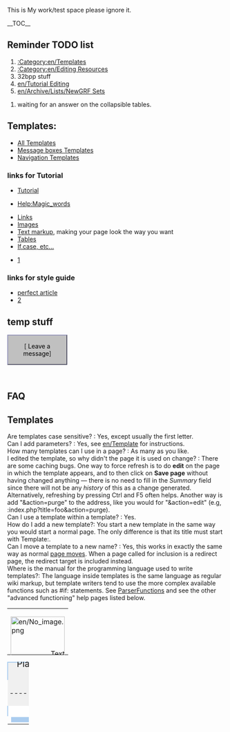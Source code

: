 This is My work/test space  please ignore it.

__TOC__


==Reminder TODO list==
# [[:Category:en/Templates]]
# [[:Category:en/Editing Resources]]
# 32bpp stuff
# [[en/Tutorial Editing]]
# [[en/Archive/Lists/NewGRF Sets]]


# waiting for an answer on the collapsible tables.


==Templates:==

*[[:Category:en/Templates|All Templates]]
*[[:Category:en/Message boxes|Message boxes Templates]]
*[[:Category:en/Navigation|Navigation Templates]]


===links for Tutorial===

*[http://en.wikipedia.org/wiki/Wikipedia:Tutorial Tutorial]

*[http://www.mediawiki.org/wiki/Help:Magic_words Help:Magic_words]

*[http://meta.wikimedia.org/wiki/Help:Link Links]
*[http://www.mediawiki.org/wiki/Help:Images Images]
*[http://meta.wikimedia.org/wiki/Help:Advanced_editing Text markup], making your page look the way you want
*[http://meta.wikimedia.org/wiki/Help:Table Tables]
*[http://www.mediawiki.org/wiki/Help:Extension:ParserFunctions If,case, etc...]

* [http://meta.wikimedia.org/wiki/Cheatsheet]


=== links for style guide ===
* [http://en.wikipedia.org/wiki/Wikipedia:The perfect article]
* [http://en.wikipedia.org/wiki/Wikipedia:Manual_of_Style]



==temp stuff==
<!-- leave a message :) -->
<div class="plainlinks" style="background-color:#C0C0C0;border:2px outset #9999bb;text-align:center;padding:2px 5px;width:125px">[{{fullurl:User talk:{{PAGENAMEE}}|action=edit&section=new}} <font color=#000000>Leave a message</font>]</div><br><noinclude>

==FAQ==
==Templates==
; Are templates case sensitive? : Yes, except usually the first letter.
; Can I add parameters? : Yes, see [[en/Template]] for instructions.
; How many templates can I use in a page? : As many as you like.
; I edited the template, so why didn't the page it is used on change? : There are some caching bugs. One way to force refresh is to do '''edit''' on the page in which the template appears, and to then click on '''Save page''' without having changed anything&nbsp;— there is no need to fill in the ''Summary'' field since there will not be any ''history'' of this as a change generated.  Alternatively, refreshing by pressing Ctrl and F5 often helps.  Another way is add "&action=purge" to the address, like you would for "&action=edit" (e.g, :index.php?title=foo&action=purge).
; Can I use a template within a template? : Yes.
;How do I add a new template?: You start a new template in the same way you would start a normal page. The only difference is that its title must start with Template:.
; Can I move a template to a new name? : Yes, this works in exactly the same way as normal [[en/Renaming (moving) a page|page moves]]. When a page called for inclusion is a redirect page, the redirect target is included instead.
; Where is the manual for the programming language used to write templates?: The language inside templates is the same language as regular wiki markup, but template writers tend to use the more complex available functions such as #if: statements.  See [[en/Mw/Help/Extension/ParserFunctions|ParserFunctions]] and see the other "advanced functioning" help pages listed below.


<!--Template sandbox -->

<onlyinclude>
<!--Picture Template-->

{| style="background:#c0c0c0; border:1px solid #000000; -moz-border-radius:5px;"
|- align="center"
|

<div style="position:relative; height: 100px; width: 125px;">
<div style="position: absolute; top: 80px; left: 0px; width: 125px; overflow: hidden; line-height: 12px; z-index: 4; text-align: right;">

<noinclude>Text</noinclude>
</div>

<div style="position: absolute; top: 0px; left: 0px; z-index: 2"><includeonly>[[File:en/No image.png|125x100px]]</includeonly><noinclude>image</noinclude></div>
</div>
|}


<!--framework Template-->

{| style="margin-bottom:.5em; width:100%; font-size:95%; text-align:left; padding:-2px; background:none" cellpadding="0" cellspacing="0"
| rowspan="2" width="100%" style="background:#F0F0F0; border:2px solid #ABCDEF; border-bottom:0; padding-right:1em; -moz-border-radius-topright:5em" | 
<div style="font-size:130%; margin-top:-33px; padding-left:43px"> '''{{{Title}}}'''</div><div style="font-size:130%; margin-top:-16px; padding-left:12px; cursor:default;">Placeholder</div> 
|-
| style="border-bottom:2px solid #ABCDEF;" |
|-
| colspan="3" style="padding:4px; background:#F0F0F0; border:2px solid #; border-top:0; border-bottom:0" width="50%" valign="top" | {{{Text}}}
----  
|-
| colspan="3" style="padding:4px; background:#FFF; border:2px solid #ABCDEF; border-top:0; border-bottom:0" width="50%" valign="top" | <span style="float:right; font-family:Verdana, Arial, Helvetica, sans-serif; font-size: 80%; padding:0 .5em 0 2em">{{{Footer}}}</span> 
|-
| colspan="3" | <div style="-moz-border-radius-bottomright:1em; -moz-border-radius-bottomleft:1em; background:#ABCDEF; height:10px; border:1px solid #ABCDEF; border-right:2px solid #ABCDEF; border-left:2px solid #ABCDEF;">
</div>
|}


</onlyinclude>
